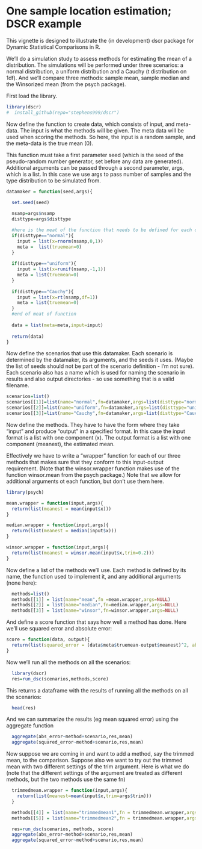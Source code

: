 <!--
%\VignetteEngine{knitr::knitr}
%\VignetteIndexEntry{A Vignette to illustrate dscr}
-->

# One sample location estimation; DSCR example

This vignette is designed to illustrate the (in development) dscr package for Dynamic Statistical Comparisons in R.

We'll do a simulation study to assess methods for estimating the mean of a distribution. 
The simulations will be performed under 
three scenarios: a normal distribution, a uniform distribution
and a Cauchy (t distribution on 1df). And we'll compare three methods: 
sample mean, sample median and the Winsorized mean (from the psych package). 

First load the library.
```r
library(dscr)
#  install_github(repo="stephens999/dscr")
```

Now define the function to create data, which consists of input, and meta-data. 
The input is what the methods will be given. The meta data will be used
when scoring the methods. So here, the input is a random sample, and the meta-data is the true mean (0). 

This function must take a first parameter seed (which is the seed of the pseudo-random number generator, set before any data are generated). Additional arguments can be passed through a second parameter, args, which is a list. In this case we use args to pass number of samples and the type distribution to be simulated from.


```r
datamaker = function(seed,args){

  set.seed(seed)
    
  nsamp=args$nsamp
  disttype=args$disttype

  #here is the meat of the function that needs to be defined for each dsc to be done
  if(disttype=="normal"){
    input = list(x=rnorm(nsamp,0,1))
    meta =  list(truemean=0)
  }
  
  if(disttype=="uniform"){
    input = list(x=runif(nsamp,-1,1))
    meta = list(truemean=0)
  }
  
  if(disttype=="Cauchy"){
    input = list(x=rt(nsamp,df=1))
    meta = list(truemean=0)
  }
  #end of meat of function
  
  data = list(meta=meta,input=input)
  
  return(data)
}
```

Now define the scenarios that use this datamaker. Each scenario is determined by the datamaker,
its arguments, and the seeds it uses. (Maybe the list of seeds should not be part of the scenario definition - I'm not sure). Each scenario also has a name which is used for naming the scenario in results and also output directories - so use something that is a valid filename. 
```r
scenarios=list()
scenarios[[1]]=list(name="normal",fn=datamaker,args=list(disttype="normal",nsamp=1000),seed=1:100)
scenarios[[2]]=list(name="uniform",fn=datamaker,args=list(disttype="uniform",nsamp=1000),seed=1:100)
scenarios[[3]]=list(name="Cauchy",fn=datamaker,args=list(disttype="Cauchy",nsamp=1000),seed=1:100)
```


Now define the methods.
They have to have the form where they take "input" and produce "output"
in a specified format. In this case the input format is a list with one component (x).
The output format is a list with one component (meanest), the estimated mean. 

Effectively we have to write a "wrapper" function for each of our three methods
that makes sure that they conform to this input-output requirement. (Note that the
winsor.wrapper function makes use of the function winsor.mean from the psych package.)
Note that we allow for additional arguments ot each function, but don't use them here.

```r
library(psych)

mean.wrapper = function(input,args){
  return(list(meanest = mean(input$x)))  
}

median.wrapper = function(input,args){
  return(list(meanest = median(input$x)))    
}

winsor.wrapper = function(input,args){
  return(list(meanest = winsor.mean(input$x,trim=0.2)))
}

```

Now define a list of the methods we'll use. 
Each method is defined by its name, the function used to implement it, and any additional arguments (none here):
```r
  methods=list()
  methods[[1]] = list(name="mean",fn =mean.wrapper,args=NULL)
  methods[[2]] = list(name="median",fn=median.wrapper,args=NULL)
  methods[[3]] = list(name="winsor",fn=winsor.wrapper,args=NULL)
```


And define a score function that says how well a method has done. Here we'll use squared error
and absolute error:
```r
score = function(data, output){
  return(list(squared_error = (data$meta$truemean-output$meanest)^2, abs_error = abs(data$meta$truemean-output$meanest)))
}
```


Now we'll run all the methods on all the scenarios:
```r
  library(dscr)
  res=run_dsc(scenarios,methods,score)
```

This returns a dataframe with the results of running all the methods on all the scenarios:
```r
  head(res)
```

And we can summarize the results (eg mean squared error) using the aggregate function
```r
  aggregate(abs_error~method+scenario,res,mean)
  aggregate(squared_error~method+scenario,res,mean)
```

Now suppose we are coming in and want to add a method, say the trimmed mean, to the comparison.
Suppose also we want to try out the trimmed mean with two different settings of the trim argument. 
Here is what we do (note that the different settings of the argument are treated as different methods, but the two methods use the same fn)
```r
  trimmedmean.wrapper = function(input,args){
    return(list(meanest=mean(input$x,trim=args$trim)))
  }

  methods[[4]] = list(name="trimmedmean1",fn = trimmedmean.wrapper,args=list(trim=0.2))
  methods[[5]] = list(name="trimmedmean2",fn = trimmedmean.wrapper,args=list(trim=0.4))

  res=run_dsc(scenarios, methods, score)
  aggregate(abs_error~method+scenario,res,mean)
  aggregate(squared_error~method+scenario,res,mean)
```


